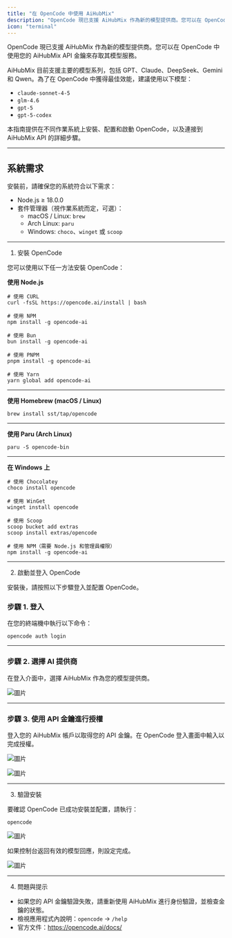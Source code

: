 ```yaml
---
title: "在 OpenCode 中使用 AiHubMix"
description: "OpenCode 現已支援 AiHubMix 作為新的模型提供商。您可以在 OpenCode 中使用您的 AiHubMix API 金鑰來存取其模型服務。"
icon: "terminal"
---
```


OpenCode 現已支援 AiHubMix 作為新的模型提供商。您可以在 OpenCode 中使用您的 AiHubMix API 金鑰來存取其模型服務。

AiHubMix 目前支援主要的模型系列，包括 GPT、Claude、DeepSeek、Gemini 和 Qwen。為了在 OpenCode 中獲得最佳效能，建議使用以下模型：

- `claude-sonnet-4-5`
- `glm-4.6`
- `gpt-5`
- `gpt-5-codex`

本指南提供在不同作業系統上安裝、配置和啟動 OpenCode，以及連接到 AiHubMix API 的詳細步驟。

---

## 系統需求

安裝前，請確保您的系統符合以下需求：

- Node.js ≥ 18.0.0
- 套件管理器（視作業系統而定，可選）：
  - macOS / Linux: `brew`
  - Arch Linux: `paru`
  - Windows: `choco`、`winget` 或 `scoop`

---

1. 安裝 OpenCode

您可以使用以下任一方法安裝 OpenCode：

**使用 Node.js**

```
# 使用 CURL 
curl -fsSL https://opencode.ai/install | bash

# 使用 NPM
npm install -g opencode-ai

# 使用 Bun
bun install -g opencode-ai

# 使用 PNPM
pnpm install -g opencode-ai

# 使用 Yarn
yarn global add opencode-ai
```

---

**使用 Homebrew (macOS / Linux)**

```
brew install sst/tap/opencode
```

---

**使用 Paru (Arch Linux)**

```
paru -S opencode-bin
```

---

**在 Windows 上**

```
# 使用 Chocolatey
choco install opencode

# 使用 WinGet
winget install opencode

# 使用 Scoop
scoop bucket add extras
scoop install extras/opencode

# 使用 NPM（需要 Node.js 和管理員權限）
npm install -g opencode-ai
```

---

2. 啟動並登入 OpenCode

安裝後，請按照以下步驟登入並配置 OpenCode。

### 步驟 1. 登入

在您的終端機中執行以下命令：

```
opencode auth login
```

---

### 步驟 2. 選擇 AI 提供商

在登入介面中，選擇 AiHubMix 作為您的模型提供商。

![圖片](../../public/en/oc1.png)

---

### 步驟 3. 使用 API 金鑰進行授權

登入您的 AiHubMix 帳戶以取得您的 API 金鑰。在 OpenCode 登入畫面中輸入以完成授權。

![圖片](../../public/en/oc2.png)

![圖片](../../public/en/oc3.png)

---

3. 驗證安裝

要確認 OpenCode 已成功安裝並配置，請執行：

```
opencode
```

![圖片](../../public/en/oc4.png)  

如果控制台返回有效的模型回應，則設定完成。

![圖片](../../public/en/oc5.png)

---

4. 問題與提示

- 如果您的 API 金鑰驗證失敗，請重新使用 AiHubMix 進行身份驗證，並檢查金鑰的狀態。
- 檢視應用程式內說明：`opencode` -\> `/help`
- 官方文件：https://opencode.ai/docs/